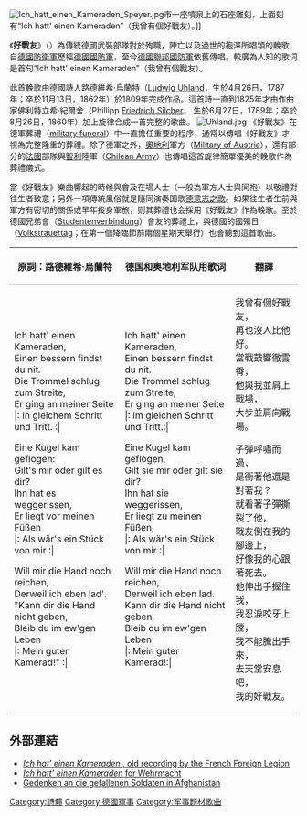 {{Link style|time=2015-12-13T13:13:46+00:00}}
[[File:Ich_hatt_einen_Kameraden_Speyer.jpg|thumb]]市一座噴泉上的石座雕刻，上面刻有“Ich hatt' einen Kameraden”（我曾有個好戰友）。]]

《'''好戰友'''》（{{lang-de|Der gute Kamerad}}）為傳統德國武裝部隊對於殉職，陣亡以及過世的袍澤所唱頌的輓歌，自[[国家防卫军|德國防衛軍]]歷經[[德國國防軍|德國國防軍]]，至今[[德國聯邦國防軍|德國聯邦國防軍]]依舊傳唱。較廣為人知的歌词是首句“Ich hatt' einen Kameraden”（我曾有個戰友）。

此首輓歌由德國詩人路德維希·烏蘭特（[[:en:Ludwig_Uhland|Ludwig Uhland]]，生於4月26日，1787年；卒於11月13日，1862年）於1809年完成作品。這首詩一直到1825年才由作曲家佛利特立希·紀爾舍（Phillipp [[:en:Friedrich_Silcher|Friedrich Silcher]]， 生於6月27日，1789年；卒於8月26日，1860年）加上旋律合成一首完整的歌曲。
[[File:Uhland.jpg|thumb]]
《好戰友》在德軍葬禮（[[:en:military_funeral|military funeral]]）中一直擔任重要的程序，通常以傳唱《好戰友》才視為完整隆重的葬禮。除了德軍之外，[[奧地利|奧地利]]軍方（[[:en:Military_of_Austria|Military of Austria]]），還有部分的[[法國|法國]]部隊與[[智利|智利]]陸軍（[[:en:Chilean_Army|Chilean Army]]）也傳唱這首旋律簡單優美的輓歌作為葬禮儀式。

當《好戰友》樂曲響起的時候與會及在場人士（一般為軍方人士與同袍）以敬禮對往生者致意；另外一項傳統風俗就是隨同演奏国歌[[德意志之歌|德意志之歌]]。如果往生者生前與軍方有密切的關係或早年投身軍旅，则其葬禮也会採用《好戰友》作為輓歌。至於德國兄弟會（[[:en:Studentenverbindung|Studentenverbindung]]）會友的葬禮上，與德國的國殤日（[[:en:Volkstrauertag|Volkstrauertag]]；在第一個降臨節前兩個星期天舉行）也會聽到這首歌曲。


{| class="wikitable"
|-
! 原詞：路德維希·烏蘭特
! 德国和奥地利军队用歌词
! 翻譯
|-
|
Ich hatt' einen Kameraden,<br />
Einen bessern findst du nit.<br />
Die Trommel schlug zum Streite,<br />
Er ging an meiner Seite<br />
<nowiki>|: In gleichem Schritt und Tritt. :|</nowiki>

Eine Kugel kam geflogen:<br />
Gilt's mir oder gilt es dir?<br />
Ihn hat es weggerissen,<br />
Er liegt vor meinen Füßen<br />
<nowiki>|: Als wär's ein Stück von mir :|</nowiki>

Will mir die Hand noch reichen,<br />
Derweil ich eben lad'.<br />
"Kann dir die Hand nicht geben,<br />
Bleib du im ew'gen Leben<br />
<nowiki>|: Mein guter Kamerad!" :|</nowiki>
|
Ich hatt' einen Kameraden,<br />
Einen bessern findst du nit.<br />
Die Trommel schlug zum Streite,<br />
Er ging an meiner Seite<br />
<nowiki>|: Im gleichen Schritt und Tritt.:|</nowiki>

Eine Kugel kam geflogen,<br />
Gilt sie mir oder gilt sie dir?<br />
Ihn hat sie weggerissen,<br />
Er liegt zu meinen Füßen,<br />
<nowiki>|: Als wär's ein Stück von mir.:|</nowiki>

Will mir die Hand noch reichen,<br />
Derweil ich eben lad.<br />
Kann dir die Hand nicht geben,<br />
Bleib du im ew'gen Leben <br />
<nowiki>|: Mein guter Kamerad!:|</nowiki>

|
我曾有個好戰友，<br />
再也沒人比他好。<br />
當戰鼓響徹雲霄，<br />
他與我並肩上戰場，<br />
大步並肩向戰場。

子彈呼嘯而過，<br />
是衝著他還是對著我？<br />
就看著子彈撕裂了他，<br />
戰友倒在我的腳邊上，<br />
好像我的心跟著死去。<br />

他伸出手握住我，<br />
我忍淚咬牙上膛，<br />
我不能騰出手來，<br />
去天堂安息吧，<br />
我的好戰友。<br />
|}

== 外部連結 ==
* [https://web.archive.org/web/20081002223221/http://www.lalegion.de/mp3/ich_hatt_einen_kameraden_32.mp3 ''Ich hat' einen Kameraden'' , old recording by the French Foreign Legion]
* [http://tw.youtube.com/watch?v=IVpM8OPixds&feature=related ''Ich hatt' einen Kameraden'' for Wehrmacht]
* [http://tw.youtube.com/watch?v=PEE_qrhvyRI&feature=related Gedenken an die gefallenen Soldaten in Afghanistan]

[[Category:詩體|Category:詩體]]
[[Category:德國軍事|Category:德國軍事]]
[[Category:军事题材歌曲|Category:军事题材歌曲]]